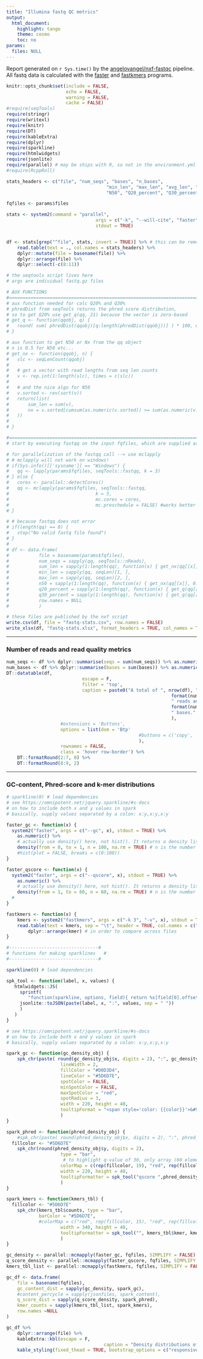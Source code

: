 ```yaml
---
title: "Illumina fastq QC metrics"
output:
  html_document:
    highlight: tango
    theme: cosmo
    toc: no
params:
  files: NULL
---
```


Report generated on `r Sys.time()` by the [angelovangel/nxf-fastqc](https://github.com/angelovangel/nxf-fastqc) pipeline. All fastq data is calculated with the [faster](https://github.com/angelovangel/faster) and [fastkmers](https://github.com/angelovangel/fastkmers) programs.


```r
knitr::opts_chunk$set(include = FALSE, 
                      echo = FALSE, 
                      warning = FALSE, 
                      cache = FALSE)
#require(seqTools)
require(stringr)
require(writexl)
require(knitr)
require(DT)
require(kableExtra)
require(dplyr)
require(sparkline)
require(htmlwidgets)
require(jsonlite)
require(parallel) # may be ships with R, so not in the environment.yml
#require(RcppRoll)
```

```r

stats_headers <- c("file", "num_seqs", "bases", "n_bases", 
									 "min_len", "max_len", "avg_len", "Q1", "Q2", "Q3", 
									 "N50", "Q20_percent", "Q30_percent")

fqfiles <- params$files

stats <- system2(command = "parallel", 
								 args = c("-k", "--will-cite", "faster", "-t", ":::", fqfiles), 
								 stdout = TRUE)


df <- stats[grep("^file", stats, invert = TRUE)] %>% # this can be removed if the -ts option in faster is used
	read.table(text = ., col.names = stats_headers) %>% 
	dplyr::mutate(file = basename(file)) %>% 
	dplyr::arrange(file) %>%
	dplyr::select(-c(8:11))

# the seqtools script lives here
# args are individual fastq.gz files

# AUX FUNCTIONS
#=======================================================================
# aux function needed for calc Q20% and Q30%
# phredDist from seqTools returns the phred score distribution, 
# so to get Q20% use get_q(qq, 21) because the vector is zero-based
# get_q <- function(qqobj, q) {
# 	round( sum( phredDist(qqobj)[q:length(phredDist(qqobj))] ) * 100, digits = 2)
# }

# aux function to get N50 or Nx from the qq object
# n is 0.5 for N50 etc...
# get_nx <- function(qqobj, n) {
# 	slc <- seqLenCount(qqobj)
# 	
# 	# get a vector with read lengths from seq len counts
# 	v <- rep.int(1:length(slc), times = c(slc))
# 	
# 	# and the nice algo for N50
# 	v.sorted <- rev(sort(v))
# 	return(list(
# 		sum_len = sum(v),
# 		nx = v.sorted[cumsum(as.numeric(v.sorted)) >= sum(as.numeric(v.sorted)) * n][1]
# 	))
# 	
# }

#=======================================================================
# start by executing fastqq on the input fqfiles, which are supplied as params by the calling script

# for parallelization of the fastqq call --> use mclapply
# # mclapply will not work on windows!
# if(Sys.info()[['sysname']] == "Windows") {
# 	qq <- lapply(params$fqfiles, seqTools::fastqq, k = 3)
# } else {
# 	cores <- parallel::detectCores()
# 	qq <- mclapply(params$fqfiles, seqTools::fastqq, 
# 								 k = 3, 
# 								 mc.cores = cores, 
# 								 mc.preschedule = FALSE) #works better on the workstation
# }

# # because fastqq does not error
# if(length(qq) == 0) {
# 	stop("No valid fastq file found")
# }
# 
# df <-	data.frame(
# 			file = basename(params$fqfiles),
# 			num_seqs = sapply(qq, seqTools::nReads),
# 			sum_len = sapply(1:length(qq), function(x) { get_nx(qq[[x]], 0.5)$sum_len } ), # total nucleotides
# 			min_len = sapply(qq, seqLen)[1, ],
# 			max_len = sapply(qq, seqLen)[2, ],
# 			n50 = sapply(1:length(qq), function(x) { get_nx(qq[[x]], 0.5)$nx } ),
# 			q20_percent = sapply(1:length(qq), function(x) { get_q(qq[[x]], 21) } ),
# 			q30_percent = sapply(1:length(qq), function(x) { get_q(qq[[x]], 31) } ),
# 			row.names = NULL
# 			)

# these files are published by the nxf script
write.csv(df, file = "fastq-stats.csv", row.names = FALSE)
write_xlsx(df, "fastq-stats.xlsx", format_headers = TRUE, col_names = TRUE)

```

***

### Number of reads and read quality metrics

```r
num_seqs <- df %>% dplyr::summarise(seqs = sum(num_seqs)) %>% as.numeric()
num_bases <- df %>% dplyr::summarise(bases = sum(bases)) %>% as.numeric()
DT::datatable(df, 
							escape = F,
							filter = 'top', 
							caption = paste0("A total of ", nrow(df), " fastq files with ", 
															 format(num_seqs, big.mark = ","), 
															 " reads and ", 
															 format(num_bases, big.mark = ","), 
															 " bases."
															 ),
					#extensions = 'Buttons', 
					options = list(dom = 'Btp'
												 #buttons = c('copy', 'csv', 'excel')
												 ), 
					rownames = FALSE, 
					class = 'hover row-border') %>%
	DT::formatRound(2:7, 0) %>%
	DT::formatRound(8:9, 2)

```

***

### GC-content, Phred-score and k-mer distributions
```r
# sparkline(0) # load dependencies
# see https://omnipotent.net/jquery.sparkline/#s-docs
# on how to include both x and y values in spark
# basically, supply values separated by a colon: x:y,x:y,x:y

faster_gc <- function(x) {
  system2("faster", args = c("--gc", x), stdout = TRUE) %>%
    as.numeric() %>%
    # actually use density() here, not hist(). It returns a density list object with x and y, x is fixed from 1 to 100
    density(from = 0, to = 1, n = 100, na.rm = TRUE) # n is the number of equally spaced points at which the density is to be estimated.
    #hist(plot = FALSE, breaks = c(0:100))
}

faster_qscore <- function(x) {
  system2("faster", args = c("--qscore", x), stdout = TRUE) %>%
    as.numeric() %>%
    # actually use density() here, not hist(). It returns a density list object with x and y, x is fixed from 1 to 50
    density(from = 1, to = 60, n = 60, na.rm = TRUE) # n is the number of equally spaced points at which the density is to be estimated.
  #
}

fastkmers <- function(x) {
	kmers <- system2("fastkmers", args = c("-k 3", "-v", x), stdout = TRUE)
	read.table(text = kmers, sep = "\t", header = TRUE, col.names = c("kmer", "counts")) %>%
		dplyr::arrange(kmer) # in order to compare across files
}

#---------------------------------#
# functions for making sparklines	#
#---------------------------------#

sparkline(0) # load dependencies

spk_tool <- function(label, x, values) {
   htmlwidgets::JS(
     sprintf(
 		"function(sparkline, options, field){ return %s[field[0].offset]; }",
     jsonlite::toJSON(paste(label, x, ":", values, sep = " "))
     )
   )
}

# see https://omnipotent.net/jquery.sparkline/#s-docs
# on how to include both x and y values in spark
# basically, supply values separated by a colon: x:y,x:y,x:y

spark_gc <- function(gc_density_obj) {
	spk_chr(paste( round(gc_density_obj$x, digits = 2), ":", gc_density_obj$y, sep = "" ), 
					lineWidth = 2,
					fillColor = "#D0D3D4",
					lineColor = "#5D6D7E",
					spotColor = FALSE,
					minSpotColor = FALSE,
					maxSpotColor = "red",
					spotRadius = 3,
					width = 220, height = 40,
					tooltipFormat = "<span style='color: {{color}}'>&#9679;</span> {{prefix}}avg GC% {{x}} {{suffix}}</span>"
					)
}

spark_phred <- function(phred_density_obj) {
	#spk_chr(paste( round(phred_density_obj$x, digits = 2), ":", phred_density_obj$y, sep = ""),
  fillcolor <- "#5D6D7E"
	spk_chr(round(phred_density_obj$y, digits = 2), 
					type = "bar",
					 # to highlight q-value of 30, only array (60 elements) seems to work, don't know how to pass range map here
					colorMap = c(rep(fillcolor, 19), "red", rep(fillcolor, 9), "red", rep(fillcolor, 30)),
					width = 220, height = 40,
					tooltipFormatter = spk_tool("qscore ",phred_density_obj$x, round(phred_density_obj$y, 2))
					)
}

spark_kmers <- function(kmers_tbl) {
  fillcolor <- "#5D6D7E"
	spk_chr(kmers_tbl$counts, type = "bar", 
	        barColor = "#5D6D7E",
	        #colorMap = c("red", rep(fillcolor, 15), "red", rep(fillcolor, 15), "red", rep(fillcolor, 15), "red", rep(fillcolor, 15)),
					width = 340, height = 40,
					tooltipFormatter = spk_tool("", kmers_tbl$kmer, kmers_tbl$counts)
					)
}

gc_density <- parallel::mcmapply(faster_gc, fqfiles, SIMPLIFY = FALSE)
q_score_density <- parallel::mcmapply(faster_qscore, fqfiles, SIMPLIFY = FALSE)
kmers_tbl_list <- parallel::mcmapply(fastkmers, fqfiles, SIMPLIFY = FALSE)

gc_df <- data.frame(
	file = basename(fqfiles),
	gc_content_dist = sapply(gc_density, spark_gc),
	#content_percycle = sapply(jsonfiles, spark_content),
	q_score_dist = sapply(q_score_density, spark_phred),
	kmer_counts = sapply(kmers_tbl_list, spark_kmers), 
	row.names =NULL
)

gc_df %>%
	dplyr::arrange(file) %>%
	kableExtra::kbl(escape = F, 
									caption = "Density distributions of GC-content, 'mean' q-score and k-mer counts (k = 3). The q-scores 20 and 30 are in red.") %>%
	kable_styling(fixed_thead = TRUE, bootstrap_options = c("responsive"))

```


